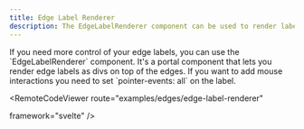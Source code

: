 ```yaml
---
title: Edge Label Renderer
description: The EdgeLabelRenderer component can be used to render labels
---
```





<ExampleLayout>
If you need more control of your edge labels, you can use the `EdgeLabelRenderer` component. It's a portal component that lets you render edge labels as divs on top of the edges. If you want to add mouse interactions you need to set `pointer-events: all` on the label.

<RemoteCodeViewer
  route="examples/edges/edge-label-renderer"
  
  framework="svelte"
/>
</ExampleLayout>
